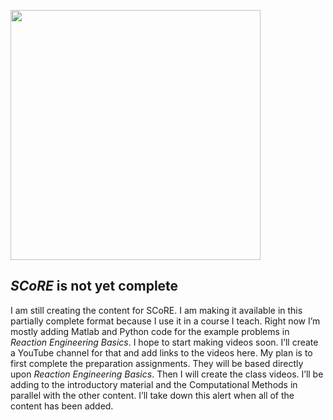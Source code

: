 
![](graphics/SCoRE_Logo.png){fig-alt="Hockey Net with SCoRE written over it" fig-align="center" width="400"}

::: {.callout-warning}
## *SCoRE* is not yet complete

I am still creating the content for SCoRE. I am making it available in this partially complete format because I use it in a course I teach. Right now I'm mostly adding Matlab and Python code for the example problems in *Reaction Engineering Basics*. I hope to start making videos soon. I'll create a YouTube channel for that and add links to the videos here. My plan is to first complete the preparation assignments. They will be based directly upon *Reaction Engineering Basics*. Then I will create the class videos. I'll be adding to the introductory material and the Computational Methods in parallel with the other content.  I'll take down this alert when all of the content has been added.

:::
